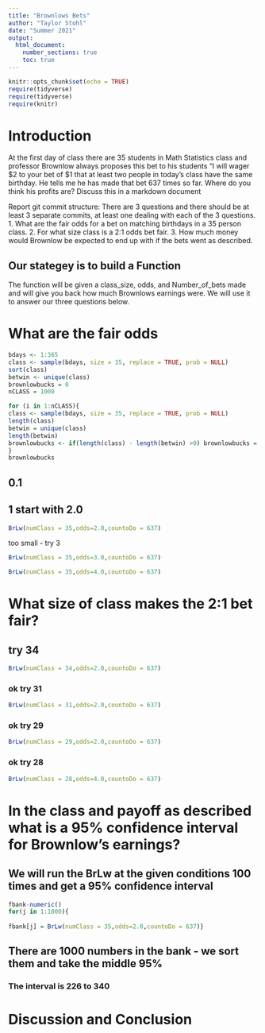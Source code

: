 ```yaml
---
title: "Brownlows Bets"
author: "Taylor Stohl"
date: "Summer 2021"
output: 
  html_document:
    number_sections: true
    toc: true
---
```


```r
knitr::opts_chunk$set(echo = TRUE)
require(tidyverse)
require(tidyverse)
require(knitr)
```


<!-- We recommend you use git branches -- create a separate branch for each major section i.e. Introduction, Methods, Results, Inferential Results, and Discussion and Conclusions - leave the YAML block untouched until the final merge where you put in your own name !-->

# Introduction

<!--In this section you explain what you are trying to show.  Where did the data come from?  What is the research or other question you are trying to answer?!-->

 At the first day of class there are 35 students in Math Statistics class and professor Brownlow always proposes this bet to his students "I will wager $2 to your bet of $1 that at least two people in today's class have  the same birthday.  He tells me he has made that bet 637 times so far. Where do you think his profits are? Discuss this in a markdown document
 
Report git commit structure:
There are 3 questions and there should be at least 3 separate commits, at least one dealing with each of the 3 questions.
1. What are the fair odds for a bet on matching birthdays in a 35 person class.
2. For what size class is a 2:1 odds bet fair.
3. How much money would Brownlow be expected to end up with if the bets went as described.

## Our stategey is to build a Function

The function will be given a class_size, odds, and Number_of_bets made and will give you back how much Brownlows earnings were. We will use it to answer our three questions below.


# What are the fair odds  


<!--Decide on your methods:  In this section explain the approach you will take to attack the issue --- how will you decide on a likely estimate of professor Brownlow's earnings or losses after 637 bets. Also explain how you construct a 95% confidence interval about your estimate of his winnings !-->


```r
bdays <- 1:365
class <- sample(bdays, size = 35, replace = TRUE, prob = NULL)
sort(class)
betwin <- unique(class)
brownlowbucks = 0
nCLASS = 1000
```

```r
for (i in 1:nCLASS){
class <- sample(bdays, size = 35, replace = TRUE, prob = NULL)
length(class)
betwin = unique(class)
length(betwin)
brownlowbucks <- if(length(class) - length(betwin) >0) brownlowbucks = brownlowbucks+1 else brownlowbucks = brownlowbucks-2
}
brownlowbucks
```




## 0.1

## 1 start with 2.0


```r
BrLw(numClass = 35,odds=2.0,countoDo = 637)
```

too small - try 3


```r
BrLw(numClass = 35,odds=3.0,countoDo = 637)
```


```r
BrLw(numClass = 35,odds=4.0,countoDo = 637)
```


# What size of class makes the 2:1 bet fair?  
<!--Explain and display the results of your method of coming up with the estimate of professor Brownlows betting profits!-->

##  try 34


```r
BrLw(numClass = 34,odds=2.0,countoDo = 637)
```



###  ok try 31


```r
BrLw(numClass = 31,odds=2.0,countoDo = 637)
```


###  ok try 29


```r
BrLw(numClass = 29,odds=2.0,countoDo = 637)
```

###  ok try 28



```r
BrLw(numClass = 28,odds=4.0,countoDo = 637)
```







# In the class and payoff as described what is a 95% confidence interval for Brownlow's earnings?
  
<!--Explain and display your method of coming up with a 95% confidence interval of  professor Brownlows winnings (or losings)-->


## We will run the BrLw at the given conditions 100 times and get a 95% confidence interval


```r
fbank-numeric()
for(j in 1:1000){
  
fbank[j] = BrLw(numClass = 35,odds=2.0,countoDo = 637)}
```


## There are 1000 numbers in the bank - we sort them and take the middle 95%

### The interval is 226 to 340

# Discussion and Conclusion

<!--Discussion and conclusion here.  If professor Brownlow is consistantly making or losing money how could he change his payout so that his profits center on zero?  Also discuss what size his class should be in order to have his current scheme balance at zero profit.!-->


